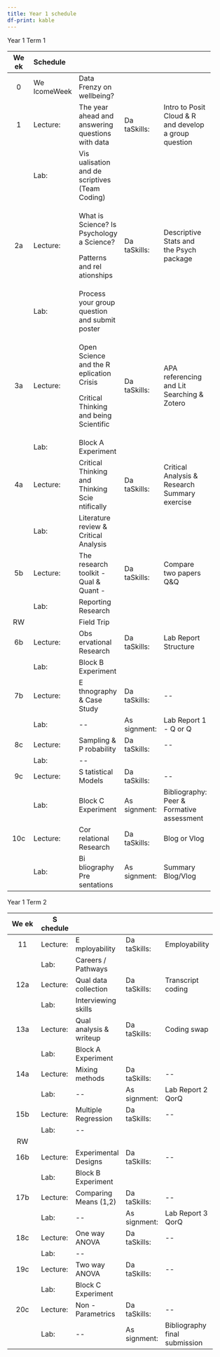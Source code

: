 ```yaml
---
title: Year 1 schedule
df-print: kable
---
```


Year 1 Term 1

+-----------+-----------+------------+-----------+----------------+
| We ek     | Schedule  |            |           |                |
+:=========:+:==========+:===========+:==========+:===============+
| 0         | We        | Data       |           |                |
|           | lcomeWeek | Frenzy on  |           |                |
|           |           | wellbeing? |           |                |
+-----------+-----------+------------+-----------+----------------+
| 1         | Lecture:  | The year   | Da        | Intro to Posit |
|           |           | ahead and  | taSkills: | Cloud & R and  |
|           |           | answering  |           | develop a      |
|           |           | questions  |           | group question |
|           |           | with data  |           |                |
+-----------+-----------+------------+-----------+----------------+
|           | Lab:      | Vis        |           |                |
|           |           | ualisation |           |                |
|           |           | and        |           |                |
|           |           | de         |           |                |
|           |           | scriptives |           |                |
|           |           | (Team      |           |                |
|           |           | Coding)    |           |                |
+-----------+-----------+------------+-----------+----------------+
| 2a        | Lecture:  | What is    | Da        | Descriptive    |
|           |           | Science?   | taSkills: | Stats and the  |
|           |           | Is         |           | Psych package  |
|           |           | Psychology |           |                |
|           |           | a Science? |           |                |
|           |           |            |           |                |
|           |           | Patterns   |           |                |
|           |           | and        |           |                |
|           |           | rel        |           |                |
|           |           | ationships |           |                |
+-----------+-----------+------------+-----------+----------------+
|           | Lab:      | Process    |           |                |
|           |           | your group |           |                |
|           |           | question   |           |                |
|           |           | and submit |           |                |
|           |           | poster     |           |                |
+-----------+-----------+------------+-----------+----------------+
| 3a        | Lecture:  | Open       | Da        | APA            |
|           |           | Science    | taSkills: | referencing    |
|           |           | and the    |           | and Lit        |
|           |           | R          |           | Searching &    |
|           |           | eplication |           | Zotero         |
|           |           | Crisis     |           |                |
|           |           |            |           |                |
|           |           | Critical   |           |                |
|           |           | Thinking   |           |                |
|           |           | and being  |           |                |
|           |           | Scientific |           |                |
+-----------+-----------+------------+-----------+----------------+
|           | Lab:      | Block A    |           |                |
|           |           | Experiment |           |                |
+-----------+-----------+------------+-----------+----------------+
| 4a        | Lecture:  | Critical   | Da        | Critical       |
|           |           | Thinking   | taSkills: | Analysis &     |
|           |           | and        |           | Research       |
|           |           | Thinking   |           | Summary        |
|           |           | Scie       |           | exercise       |
|           |           | ntifically |           |                |
+-----------+-----------+------------+-----------+----------------+
|           | Lab:      | Literature |           |                |
|           |           | review &   |           |                |
|           |           | Critical   |           |                |
|           |           | Analysis   |           |                |
+-----------+-----------+------------+-----------+----------------+
| 5b        | Lecture:  | The        | Da        | Compare two    |
|           |           | research   | taSkills: | papers Q&Q     |
|           |           | toolkit -  |           |                |
|           |           | Qual &     |           |                |
|           |           | Quant -    |           |                |
+-----------+-----------+------------+-----------+----------------+
|           | Lab:      | Reporting  |           |                |
|           |           | Research   |           |                |
+-----------+-----------+------------+-----------+----------------+
| RW        |           | Field Trip |           |                |
+-----------+-----------+------------+-----------+----------------+
| 6b        | Lecture:  | Obs        | Da        | Lab Report     |
|           |           | ervational | taSkills: | Structure      |
|           |           | Research   |           |                |
+-----------+-----------+------------+-----------+----------------+
|           | Lab:      | Block B    |           |                |
|           |           | Experiment |           |                |
+-----------+-----------+------------+-----------+----------------+
| 7b        | Lecture:  | E          | Da        | \--            |
|           |           | thnography | taSkills: |                |
|           |           | & Case     |           |                |
|           |           | Study      |           |                |
+-----------+-----------+------------+-----------+----------------+
|           | Lab:      | \--        | As        | Lab Report 1 - |
|           |           |            | signment: | Q or Q         |
+-----------+-----------+------------+-----------+----------------+
| 8c        | Lecture:  | Sampling & | Da        | \--            |
|           |           | P          | taSkills: |                |
|           |           | robability |           |                |
+-----------+-----------+------------+-----------+----------------+
|           | Lab:      | \--        |           |                |
+-----------+-----------+------------+-----------+----------------+
| 9c        | Lecture:  | S          | Da        | \--            |
|           |           | tatistical | taSkills: |                |
|           |           | Models     |           |                |
+-----------+-----------+------------+-----------+----------------+
|           | Lab:      | Block C    | As        | Bibliography:  |
|           |           | Experiment | signment: | Peer &         |
|           |           |            |           | Formative      |
|           |           |            |           | assessment     |
+-----------+-----------+------------+-----------+----------------+
| 10c       | Lecture:  | Cor        | Da        | Blog or Vlog   |
|           |           | relational | taSkills: |                |
|           |           | Research   |           |                |
+-----------+-----------+------------+-----------+----------------+
|           | Lab:      | Bi         | As        | Summary        |
|           |           | bliography | signment: | Blog/Vlog      |
|           |           | Pre        |           |                |
|           |           | sentations |           |                |
+-----------+-----------+------------+-----------+----------------+

\newpage

Year 1 Term 2

+-----------+-----------+--------------+-----------+---------------+
| We ek     | S chedule |              |           |               |
+:=========:+===========+==============+===========+===============+
| 11        | Lecture:  | E            | Da        | Employability |
|           |           | mployability | taSkills: |               |
+-----------+-----------+--------------+-----------+---------------+
|           | Lab:      | Careers /    |           |               |
|           |           | Pathways     |           |               |
+-----------+-----------+--------------+-----------+---------------+
| 12a       | Lecture:  | Qual data    | Da        | Transcript    |
|           |           | collection   | taSkills: | coding        |
+-----------+-----------+--------------+-----------+---------------+
|           | Lab:      | Interviewing |           |               |
|           |           | skills       |           |               |
+-----------+-----------+--------------+-----------+---------------+
| 13a       | Lecture:  | Qual         | Da        | Coding swap   |
|           |           | analysis &   | taSkills: |               |
|           |           | writeup      |           |               |
+-----------+-----------+--------------+-----------+---------------+
|           | Lab:      | Block A      |           |               |
|           |           | Experiment   |           |               |
+-----------+-----------+--------------+-----------+---------------+
| 14a       | Lecture:  | Mixing       | Da        | \--           |
|           |           | methods      | taSkills: |               |
+-----------+-----------+--------------+-----------+---------------+
|           | Lab:      | \--          | As        | Lab Report 2  |
|           |           |              | signment: | QorQ          |
+-----------+-----------+--------------+-----------+---------------+
| 15b       | Lecture:  | Multiple     | Da        | \--           |
|           |           | Regression   | taSkills: |               |
+-----------+-----------+--------------+-----------+---------------+
|           | Lab:      | \--          |           |               |
+-----------+-----------+--------------+-----------+---------------+
| RW        |           |              |           |               |
+-----------+-----------+--------------+-----------+---------------+
| 16b       | Lecture:  | Experimental | Da        | \--           |
|           |           | Designs      | taSkills: |               |
+-----------+-----------+--------------+-----------+---------------+
|           | Lab:      | Block B      |           |               |
|           |           | Experiment   |           |               |
+-----------+-----------+--------------+-----------+---------------+
| 17b       | Lecture:  | Comparing    | Da        | \--           |
|           |           | Means (1,2)  | taSkills: |               |
+-----------+-----------+--------------+-----------+---------------+
|           | Lab:      | \--          | As        | Lab Report 3  |
|           |           |              | signment: | QorQ          |
+-----------+-----------+--------------+-----------+---------------+
| 18c       | Lecture:  | One way      | Da        | \--           |
|           |           | ANOVA        | taSkills: |               |
+-----------+-----------+--------------+-----------+---------------+
|           | Lab:      | \--          |           |               |
+-----------+-----------+--------------+-----------+---------------+
| 19c       | Lecture:  | Two way      | Da        | \--           |
|           |           | ANOVA        | taSkills: |               |
+-----------+-----------+--------------+-----------+---------------+
|           | Lab:      | Block C      |           |               |
|           |           | Experiment   |           |               |
+-----------+-----------+--------------+-----------+---------------+
| 20c       | Lecture:  | Non          | Da        | \--           |
|           |           | -Parametrics | taSkills: |               |
+-----------+-----------+--------------+-----------+---------------+
|           | Lab:      | \--          | As        | Bibliography  |
|           |           |              | signment: | final         |
|           |           |              |           | submission    |
+-----------+-----------+--------------+-----------+---------------+
